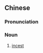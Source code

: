 {{also|乱伦}}
==Chinese==
{{wikipedia|lang=zh}}{{zh-forms|s=乱伦}}

===Pronunciation===
{{zh-pron
|m=luànlún
|c=lyun6 leon4
|cat=n
}}

===Noun===
{{zh-noun}}

# [[incest]]